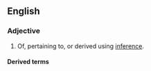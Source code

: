 ==English==

===Adjective===
{{en-adj}}

# Of, pertaining to, or derived using [[inference]].
#: {{syn|en|illative}}

====Derived terms====
{{der2|en
|inferential statistics
|inferentially
|inferentialist
|inferentialism
|inferentiality
|noninferential}}